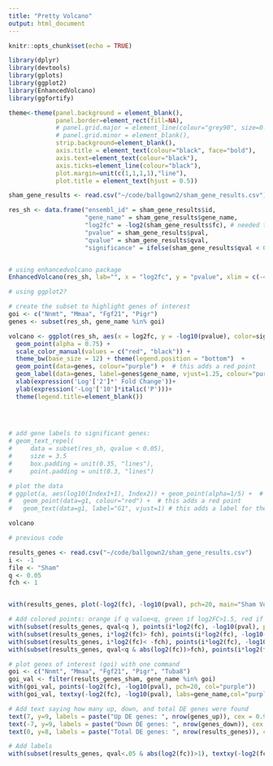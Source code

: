 ```yaml
---
title: "Pretty Volcano"
output: html_document
---
```


```r
knitr::opts_chunk$set(echo = TRUE)

library(dplyr)
library(devtools)
library(gplots)
library(ggplot2)
library(EnhancedVolcano)
library(ggfortify)

theme<-theme(panel.background = element_blank(),
             panel.border=element_rect(fill=NA),
             # panel.grid.major = element_line(colour="grey90", size=0.5),
             # panel.grid.minor = element_blank(),
             strip.background=element_blank(),
             axis.title = element_text(colour="black", face="bold"),
             axis.text=element_text(colour="black"),
             axis.ticks=element_line(colour="black"),
             plot.margin=unit(c(1,1,1,1),"line"),
             plot.title = element_text(hjust = 0.5))

```



```r
sham_gene_results <- read.csv("~/code/ballgown2/sham_gene_results.csv")

res_sh <- data.frame("ensembl_id" = sham_gene_results$id,
                     "gene_name" = sham_gene_results$gene_name,
                     "log2fc" = -log2(sham_gene_results$fc), # needed to multiply by -1 to get right up/down orientation in volcano plot
                     "pvalue" = sham_gene_results$pval,
                     "qvalue" = sham_gene_results$qval,
                     "significance" = ifelse(sham_gene_results$qval < 0.05, "FDR < 0.05", "Not Significant"))



```

```r
# using enhancedvolcano package
EnhancedVolcano(res_sh, lab="", x = "log2fc", y = "pvalue", xlim = c(-4,4), ylim=c(0,6), FCcutoff = 1.5, transcriptPointSize = 1.5, transcriptLabSize = 3, col=c('black', 'red', 'black', 'red'), colAlpha = 1, legend = "", cutoffLineType = 'blank')
```



```r
# using ggplot2?

# create the subset to highlight genes of interest
goi <- c("Nnmt", "Mmaa", "Fgf21", "Pigr")
genes <- subset(res_sh, gene_name %in% goi)

volcano <- ggplot(res_sh, aes(x = log2fc, y = -log10(pvalue), color=significance)) +
  geom_point(alpha = 0.75) +
  scale_color_manual(values = c("red", "black")) +
  theme_bw(base_size = 12) + theme(legend.position = "bottom")  +
  geom_point(data=genes, colour="purple") +  # this adds a red point
  geom_label(data=genes, label=genes$gene_name, vjust=1.25, colour="purple")+ # goi text label
  xlab(expression('Log'['2']*' Fold Change'))+
  ylab(expression('-Log'['10']*italic('P')))+
  theme(legend.title=element_blank())
  
  


# add gene labels to significant genes:
# geom_text_repel(
#     data = subset(res_sh, qvalue < 0.05),
#     size = 3.5
#     box.padding = unit(0.35, "lines"),
#     point.padding = unit(0.3, "lines")

# plot the data
# ggplot(a, aes(log10(Index1+1), Index2)) + geom_point(alpha=1/5) +  # this is the base plot
#   geom_point(data=g1, colour="red") +  # this adds a red point
#   geom_text(data=g1, label="G1", vjust=1) # this adds a label for the red point

volcano
```



```r
# previous code

results_genes <- read.csv("~/code/ballgown2/sham_gene_results.csv")
i <- -1
file <- "Sham"
q <- 0.05
fch <- 1 


with(results_genes, plot(-log2(fc), -log10(pval), pch=20, main="Sham Volcano plot"), xlim=c(-10,10), ylim=c(0,11))

# Add colored points: orange if q value<q, green if log2FC>1.5, red if log2FC<-1.5, blue if both)
with(subset(results_genes, qval<q ), points(i*log2(fc), -log10(pval), pch=20, col="orange"))
with(subset(results_genes, i*log2(fc)> fch), points(i*log2(fc), -log10(pval), pch=20, col="green"))
with(subset(results_genes, i*log2(fc)< -fch), points(i*log2(fc), -log10(pval), pch=20, col="red"))
with(subset(results_genes, qval<q & abs(log2(fc))>fch), points(i*log2(fc), -log10(pval), pch=20, col="blue"))

# plot genes of interest (goi) with one command
goi <- c("Nnmt", "Mmaa", "Fgf21", "Pigr", "Tuba8")
goi_val <- filter(results_genes_sham, gene_name %in% goi)
with(goi_val, points(-log2(fc), -log10(pval), pch=20, col="purple"))
with(goi_val, textxy(-log2(fc), -log10(pval), labs=gene_name,col="purple",cex=.8))

# Add text saying how many up, down, and total DE genes were found
text(7, y=9, labels = paste("Up DE genes: ", nrow(genes_up)), cex = 0.9)
text(-7, y=9, labels = paste("Down DE genes: ", nrow(genes_down)), cex = 0.9)
text(0, y=8, labels = paste("Total DE genes: ", nrow(results_genes)), cex = 0.9)

# Add labels
with(subset(results_genes, qval<.05 & abs(log2(fc))>1), textxy(-log2(fc), -log10(pval), labs=gene_name, cex=.8))

```

